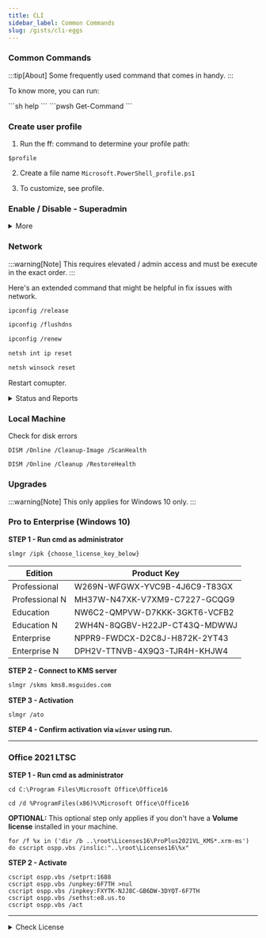 ```yaml
---
title: CLI
sidebar_label: Common Commands
slug: /gists/cli-eggs
---
```


### Common Commands

:::tip[About]
Some frequently used command that comes in handy.
:::

To know more, you can run:

<Tabs groupId="command-line-interface">
  <TabItem value="cmd" label="cmd">
    ```sh
    help
    ```
  </TabItem>
  <TabItem value="pwsh" label="powershell">
    ```pwsh
    Get-Command
    ```
  </TabItem>
</Tabs>

### Create user profile
1. Run the ff: command to determine your profile path:

```
$profile
```


2. Create a file name ``Microsoft.PowerShell_profile.ps1``

3. To customize, see profile.



### Enable / Disable - Superadmin

<details>
<summary>More</summary>
```sh
Net user administrator /active:yes
```

```sh
Net user administrator /active:no
```
</details>



### Network
:::warning[Note]
This requires elevated / admin access and must be execute in the exact order.
:::


Here's an extended command that might be helpful in fix issues with network.
```sh
ipconfig /release
```
```sh
ipconfig /flushdns
```
```sh
ipconfig /renew
```
```sh
netsh int ip reset
```
```sh
netsh winsock reset
```
Restart comupter.

<details>

<summary>Status and Reports</summary>

```sh
netsh interface show interface
```
```sh
netsh wlan show wlanreport
```
```sh
netsh interface ip show dnsservers
```

</details>




### Local Machine

Check for disk errors

```
DISM /Online /Cleanup-Image /ScanHealth
```

```
DISM /Online /Cleanup /RestoreHealth
```



### Upgrades



:::warning[Note]
This only applies for Windows 10 only.
:::

### Pro to Enterprise (Windows 10)

**STEP 1 -  Run cmd as administrator**

```sh
slmgr /ipk {choose_license_key_below}
```
|Edition|Product Key|
|-------|------------|
|Professional|W269N-WFGWX-YVC9B-4J6C9-T83GX|
|Professional N|MH37W-N47XK-V7XM9-C7227-GCQG9|
|Education|NW6C2-QMPVW-D7KKK-3GKT6-VCFB2|
|Education N|2WH4N-8QGBV-H22JP-CT43Q-MDWWJ|
|Enterprise|NPPR9-FWDCX-D2C8J-H872K-2YT43|
|Enterprise N|DPH2V-TTNVB-4X9Q3-TJR4H-KHJW4|


**STEP 2 - Connect to KMS server**

```sh
slmgr /skms kms8.msguides.com
```
**STEP 3 - Activation**

```sh
slmgr /ato
```
**STEP 4 - Confirm activation via ```winver``` using run.**

---

### Office 2021 LTSC



**STEP 1 - Run cmd as administrator**
```
cd C:\Program Files\Microsoft Office\Office16
```
```
cd /d %ProgramFiles(x86)%\Microsoft Office\Office16
```
**OPTIONAL:** This optional step only applies if you don't have a **Volume license** installed in your machine.
```
for /f %x in ('dir /b ..\root\Licenses16\ProPlus2021VL_KMS*.xrm-ms') do cscript ospp.vbs /inslic:"..\root\Licenses16\%x"
```

**STEP 2 - Activate**
```
cscript ospp.vbs /setprt:1688
cscript ospp.vbs /unpkey:6F7TH >nul
cscript ospp.vbs /inpkey:FXYTK-NJJ8C-GB6DW-3DYQT-6F7TH
cscript ospp.vbs /sethst:e8.us.to
cscript ospp.vbs /act
```
---

<details>
<summary>Check License</summary>

For OEM.

```sh
wmic path softwarelicensingservice get OA3xOriginalProductKey
```

* For Volumes. Check Host.
```sh
slmgr.vbs /dli
```
* Disable KMS host caching:
```sh
slmgr.vbs /ckhc
```
* Enable KMS host cahing:

```sh
slmgr.vbs /skhc
```
</details>
